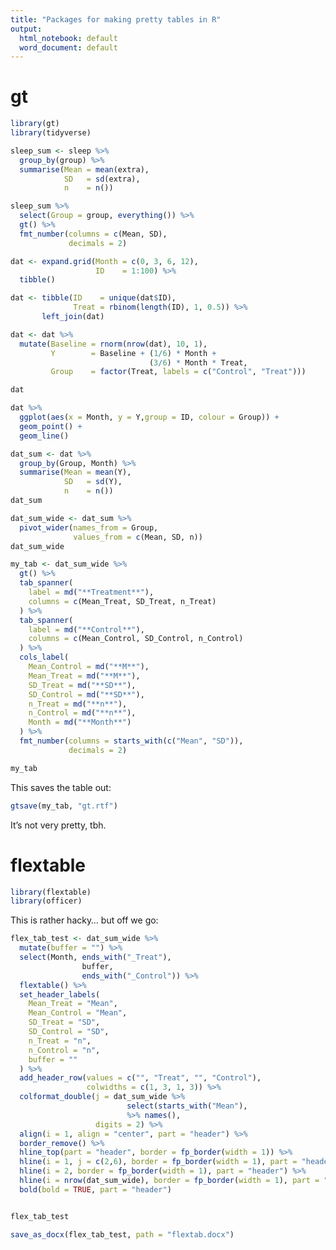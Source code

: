 ```yaml
---
title: "Packages for making pretty tables in R"
output:
  html_notebook: default
  word_document: default
---
```



# gt

```r
library(gt)
library(tidyverse)
```

```r
sleep_sum <- sleep %>%
  group_by(group) %>%
  summarise(Mean = mean(extra),
            SD   = sd(extra),
            n    = n())
```


```r
sleep_sum %>%
  select(Group = group, everything()) %>%
  gt() %>%
  fmt_number(columns = c(Mean, SD),
             decimals = 2)
```


```r
dat <- expand.grid(Month = c(0, 3, 6, 12),
                   ID    = 1:100) %>%
  tibble()

dat <- tibble(ID    = unique(dat$ID),
              Treat = rbinom(length(ID), 1, 0.5)) %>%
       left_join(dat)

dat <- dat %>%
  mutate(Baseline = rnorm(nrow(dat), 10, 1),
         Y        = Baseline + (1/6) * Month +
                               (3/6) * Month * Treat,
         Group    = factor(Treat, labels = c("Control", "Treat")))

dat
```


```r
dat %>%
  ggplot(aes(x = Month, y = Y,group = ID, colour = Group)) +
  geom_point() +
  geom_line()
```


```r
dat_sum <- dat %>%
  group_by(Group, Month) %>%
  summarise(Mean = mean(Y),
            SD   = sd(Y),
            n    = n())
dat_sum
```

```r
dat_sum_wide <- dat_sum %>%
  pivot_wider(names_from = Group,
              values_from = c(Mean, SD, n))
dat_sum_wide
```

```r
my_tab <- dat_sum_wide %>%
  gt() %>%
  tab_spanner(
    label = md("**Treatment**"),
    columns = c(Mean_Treat, SD_Treat, n_Treat)
  ) %>%
  tab_spanner(
    label = md("**Control**"),
    columns = c(Mean_Control, SD_Control, n_Control)
  ) %>%
  cols_label(
    Mean_Control = md("**M**"),
    Mean_Treat = md("**M**"),
    SD_Treat = md("**SD**"),
    SD_Control = md("**SD**"),
    n_Treat = md("**n**"),
    n_Control = md("**n**"),
    Month = md("**Month**")
  ) %>%
  fmt_number(columns = starts_with(c("Mean", "SD")),
             decimals = 2)
```

```r
my_tab
```

This saves the table out:

```r
gtsave(my_tab, "gt.rtf")
```

It's not very pretty, tbh.




# flextable

```r
library(flextable)
library(officer)
```


This is rather hacky... but off we go:

```r
flex_tab_test <- dat_sum_wide %>%
  mutate(buffer = "") %>%
  select(Month, ends_with("_Treat"),
                buffer,
                ends_with("_Control")) %>%
  flextable() %>%
  set_header_labels(
    Mean_Treat = "Mean",
    Mean_Control = "Mean",
    SD_Treat = "SD",
    SD_Control = "SD",
    n_Treat = "n",
    n_Control = "n",
    buffer = ""
  ) %>%
  add_header_row(values = c("", "Treat", "", "Control"),
                 colwidths = c(1, 3, 1, 3)) %>%
  colformat_double(j = dat_sum_wide %>%
                          select(starts_with("Mean"),                                     starts_with("SD"))
                          %>% names(),
                   digits = 2) %>%
  align(i = 1, align = "center", part = "header") %>%
  border_remove() %>%
  hline_top(part = "header", border = fp_border(width = 1)) %>%
  hline(i = 1, j = c(2,6), border = fp_border(width = 1), part = "header") %>%
  hline(i = 2, border = fp_border(width = 1), part = "header") %>%
  hline(i = nrow(dat_sum_wide), border = fp_border(width = 1), part = "body") %>%
  bold(bold = TRUE, part = "header")


flex_tab_test
```

```r
save_as_docx(flex_tab_test, path = "flextab.docx")
```

